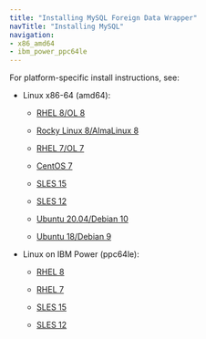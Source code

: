 ```yaml
---
title: "Installing MySQL Foreign Data Wrapper"
navTitle: "Installing MySQL"
navigation:
- x86_amd64
- ibm_power_ppc64le
---
```


For platform-specific install instructions, see:

- Linux x86-64 (amd64):

   -   [RHEL 8/OL 8](x86_amd64/01_mysql_rhel8_x86)

   -   [Rocky Linux 8/AlmaLinux 8](x86_amd64/02_mysql_other_linux8_x86)
   -   [RHEL 7/OL 7](x86_amd64/03_mysql_rhel7_x86)
   -   [CentOS 7](x86_amd64/04_mysql_centos7_x86)
   -   [SLES 15](x86_amd64/05_mysql_sles15_x86)
   -   [SLES 12](x86_amd64/07_mysql_sles12_x86)
   -   [Ubuntu 20.04/Debian 10](x86_amd64/09_mysql_ubuntu20_deb10_x86)
   -   [Ubuntu 18/Debian 9](x86_amd64/11_mysql_ubuntu18_deb9_x86)

- Linux on IBM Power (ppc64le):

   - [RHEL 8](ibm_power_ppc64le/13_mysql_rhel8_ppcle)

   - [RHEL 7](ibm_power_ppc64le/15_mysql_rhel7_ppcle)
   - [SLES 15](ibm_power_ppc64le/17_mysql_sles15_ppcle)
   - [SLES 12](ibm_power_ppc64le/19_mysql_sles12_ppcle)


